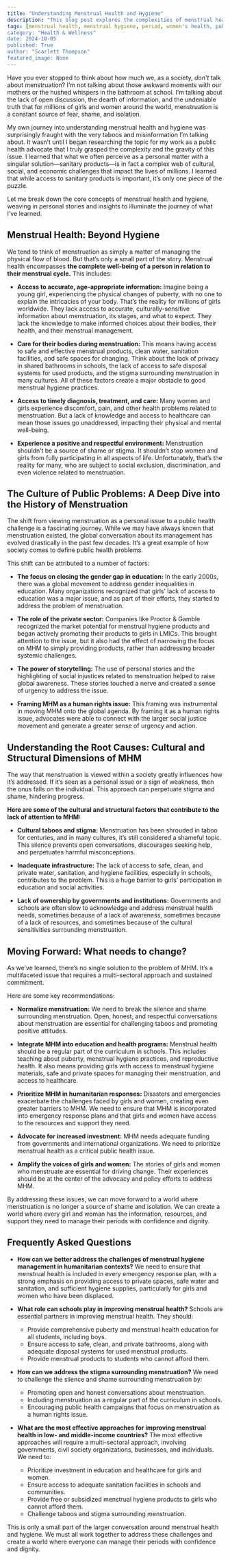 ```yaml
---
title: "Understanding Menstrual Health and Hygiene"
description: "This blog post explores the complexities of menstrual health and hygiene, highlighting the need for open conversations, access to information, and resources to empower women and girls globally. Learn about the cultural and structural barriers that contribute to these challenges, and discover solutions for creating a more inclusive and supportive environment."
tags: [menstrual health, menstrual hygiene, period, women's health, public health, global health, education, sanitation, stigma, empowerment, human rights]
category: "Health & Wellness"
date: 2024-10-05
published: True
author: "Scarlett Thompson"
featured_image: None
---
```



Have you ever stopped to think about how much we, as a society, *don’t* talk about menstruation? I’m not talking about those awkward moments with our mothers or the hushed whispers in the bathroom at school. I’m talking about the lack of open discussion, the dearth of information, and the undeniable truth that for millions of girls and women around the world, menstruation is a constant source of fear, shame, and isolation. 

My own journey into understanding menstrual health and hygiene was surprisingly fraught with the very taboos and misinformation I’m talking about. It wasn’t until I began researching the topic for my work as a public health advocate that I truly grasped the complexity and the gravity of this issue. I learned that what we often perceive as a personal matter with a singular solution—sanitary products—is in fact a complex web of cultural, social, and economic challenges that impact the lives of millions. I learned that while access to sanitary products is important, it’s only one piece of the puzzle. 

Let me break down the core concepts of menstrual health and hygiene, weaving in personal stories and insights to illuminate the journey of what I’ve learned.

##  Menstrual Health: Beyond Hygiene

We tend to think of menstruation as simply a matter of managing the physical flow of blood. But that’s only a small part of the story. Menstrual health encompasses **the complete well-being of a person in relation to their menstrual cycle.** This includes:

* **Access to accurate, age-appropriate information:**  Imagine being a young girl, experiencing the physical changes of puberty, with no one to explain the intricacies of your body. That’s the reality for millions of girls worldwide. They lack access to accurate, culturally-sensitive information about menstruation, its stages, and what to expect. They lack the knowledge to make informed choices about their bodies, their health, and their menstrual management.

* **Care for their bodies during menstruation:** This means having access to safe and effective menstrual products,  clean water, sanitation facilities, and safe spaces for changing. Think about the lack of privacy in shared bathrooms in schools, the lack of access to safe disposal systems for used products, and the stigma surrounding menstruation in many cultures. All of these factors create a major obstacle to good menstrual hygiene practices. 

* **Access to timely diagnosis, treatment, and care:**  Many women and girls experience discomfort, pain, and other health problems related to menstruation. But a lack of knowledge and access to healthcare can mean those issues go unaddressed, impacting their physical and mental well-being. 

* **Experience a positive and respectful environment:**  Menstruation shouldn’t be a source of shame or stigma. It shouldn’t stop women and girls from fully participating in all aspects of life. Unfortunately, that’s the reality for many, who are subject to social exclusion, discrimination, and even violence related to menstruation. 

##  The Culture of Public Problems: A Deep Dive into the History of Menstruation

The shift from viewing menstruation as a personal issue to a public health challenge is a fascinating journey. While
we may have always known that menstruation existed, the global conversation about its management has
evolved drastically in the past few decades.  It’s a great example of how society comes to define public health problems.

This shift can be attributed to a number of factors:

* **The focus on closing the gender gap in education:**
In the early 2000s, there was a global movement to address gender inequalities in education. Many organizations recognized that girls’ lack of access to education was a major issue, and as part of their efforts, they started to address the problem of menstruation.

* **The role of the private sector:**
Companies like Proctor & Gamble recognized the market potential for menstrual hygiene products and began actively promoting their products to girls in LMICs. This brought attention to the issue, but it also had the effect of narrowing the focus on MHM to simply providing products, rather than addressing broader systemic challenges. 

* **The power of storytelling:**
The use of personal stories and the highlighting of social injustices related to menstruation helped to raise global awareness. These stories touched a nerve and created a sense of urgency to address the issue. 

* **Framing MHM as a human rights issue:**
This framing was instrumental in moving MHM onto the global agenda. By framing it as a human rights issue, advocates were able to connect with the larger social justice movement and generate a greater sense of urgency and action.

##  Understanding the Root Causes: Cultural and Structural Dimensions of MHM

The way that menstruation is viewed within a society greatly influences how it’s addressed. If it’s seen as a personal
issue or a sign of weakness, then the onus falls on the individual. This approach can perpetuate stigma and
shame, hindering progress.

**Here are some of the cultural and structural factors that contribute to the lack of attention to MHM:**

* **Cultural taboos and stigma:**
Menstruation has been shrouded in taboo for centuries, and in many cultures, it’s still considered a shameful topic. This silence prevents open conversations, discourages seeking help, and perpetuates harmful misconceptions.  

* **Inadequate infrastructure:**
The lack of access to safe, clean, and private water, sanitation, and hygiene facilities, especially in schools, contributes to the problem. This is a huge barrier to girls’ participation in education and social activities. 

* **Lack of ownership by governments and institutions:**
Governments and schools are often slow to acknowledge and address menstrual health needs, sometimes because of a lack of awareness, sometimes because of a lack of resources, and sometimes because of the cultural sensitivities surrounding menstruation. 

##  Moving Forward: What needs to change?

As we’ve learned, there’s no single solution to the problem of MHM. It’s a multifaceted issue that requires a
multi-sectoral approach and sustained commitment. 

Here are some key recommendations:

* **Normalize menstruation:**
We need to break the silence and shame surrounding menstruation. Open, honest, and respectful conversations about menstruation are essential for challenging taboos and promoting positive attitudes. 

* **Integrate MHM into education and health programs:**
Menstrual health should be a regular part of the curriculum in schools. This includes teaching about puberty, menstrual hygiene practices, and reproductive health. It also means providing girls with access to menstrual hygiene materials, safe and private spaces for managing their menstruation, and access to healthcare. 

* **Prioritize MHM in humanitarian responses:**
Disasters and emergencies exacerbate the challenges faced by girls and women, creating even greater barriers to MHM. We need to ensure that MHM is incorporated into emergency response plans and that girls and women have access to the resources and support they need.

* **Advocate for increased investment:**
MHM needs adequate funding from governments and international organizations. We need to prioritize menstrual health as a critical public health issue. 

* **Amplify the voices of girls and women:**
The stories of girls and women who menstruate are essential for driving change. Their experiences should be at the center of the advocacy and policy efforts to address MHM. 

By addressing these issues, we can move forward to a world where menstruation is no longer a source
of shame and isolation.  We can create a world where every girl and woman has the information, resources,
and support they need to manage their periods with confidence and dignity. 

##  Frequently Asked Questions

* **How can we better address the challenges of menstrual hygiene management in humanitarian contexts?**
We need to ensure that menstrual health is included in every emergency response plan, with a strong emphasis on providing access to private spaces, safe water and sanitation, and sufficient hygiene supplies, particularly for girls and women who have been displaced.

* **What role can schools play in improving menstrual health?**
Schools are essential partners in improving menstrual health. They should:
    * Provide comprehensive puberty and menstrual health education for all students, including boys.
    * Ensure access to safe, clean, and private bathrooms, along with adequate disposal systems for used menstrual products.
    *  Provide menstrual products to students who cannot afford them.

* **How can we address the stigma surrounding menstruation?**
We need to challenge the silence and shame surrounding menstruation by:
    * Promoting open and honest conversations about menstruation.
    *  Including menstruation as a regular part of the curriculum in schools.
    * Encouraging public health campaigns that focus on menstruation as a human rights issue. 

* **What are the most effective approaches for improving menstrual health in low- and middle-income countries?** 
The most effective approaches will require a multi-sectoral approach, involving governments, civil society
organizations, businesses, and individuals. We need to:
    * Prioritize investment in education and healthcare for girls and women.
    * Ensure access to adequate sanitation facilities in schools and communities.
    * Provide free or subsidized menstrual hygiene products to girls who cannot afford them.
    *  Challenge taboos and stigma surrounding menstruation.

This is only a small part of the larger conversation around menstrual health and hygiene. We must all work together to
address these challenges and create a world where everyone can manage their periods with confidence and
dignity.
